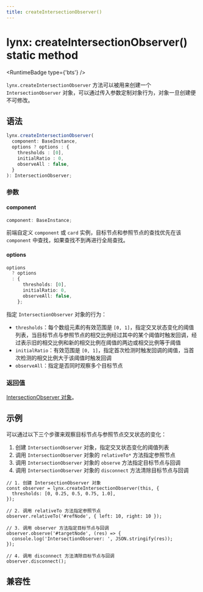 ```yaml
---
title: createIntersectionObserver()
---
```



# lynx: createIntersectionObserver() static method

<RuntimeBadge type={'bts'} />

`lynx.createIntersectionObserver` 方法可以被用来创建一个 `IntersectionObserver` 对象，可以通过传入参数定制对象行为，对象一旦创建便不可修改。

## 语法

```ts
lynx.createIntersectionObserver(
  component: BaseInstance,
  options ? options : {
    thresholds : [0],
    initialRatio : 0,
    observeAll : false,
  }
): IntersectionObserver;
```

### 参数

#### component

```ts
component: BaseInstance;
```

前端自定义 `component` 或 `card` 实例，目标节点和参照节点的查找优先在该 `component` 中查找，如果查找不到再进行全局查找。

#### options

```ts
options
  ? options
  : {
      thresholds: [0],
      initialRatio: 0,
      observeAll: false,
    };
```

指定 `IntersectionObserver` 对象的行为：

- `thresholds`：每个数组元素的有效范围是 `[0, 1]`，指定交叉状态变化的阈值列表，当目标节点与参照节点的相交比例经过其中的某个阈值时触发回调，经过表示旧的相交比例和新的相交比例在阈值的两边或相交比例等于阈值
- `initialRatio`：有效范围是 `[0, 1]`，指定首次检测时触发回调的阈值，当首次检测的相交比例大于该阈值时触发回调
- `observeAll`：指定是否同时观察多个目标节点

### 返回值

[IntersectionObserver 对象](../intersection-observer.mdx)。

## 示例

可以通过以下三个步骤来观察目标节点与参照节点交叉状态的变化：

1. 创建 `IntersectionObserver` 对象，指定交叉状态变化的阈值列表
2. 调用 `IntersectionObserver` 对象的 `relativeTo*` 方法指定参照节点
3. 调用 `IntersectionObserver` 对象的 `observe` 方法指定目标节点与回调
4. 调用 `IntersectionObserver` 对象的 `disconnect` 方法清除目标节点与回调

```tsx
// 1. 创建 IntersectionObserver 对象
const observer = lynx.createIntersectionObserver(this, {
  thresholds: [0, 0.25, 0.5, 0.75, 1.0],
});

// 2. 调用 relativeTo 方法指定参照节点
observer.relativeTo('#refNode', { left: 10, right: 10 });

// 3. 调用 observer 方法指定目标节点与回调
observer.observe('#targetNode', (res) => {
  console.log('IntersectionObserver: ', JSON.stringify(res));
});

// 4. 调用 disconnect 方法清除目标节点与回调
observer.disconnect();
```

## 兼容性


<LegacyCompatTable metadata="lynx-api/lynx/createIntersectionObserver" />

